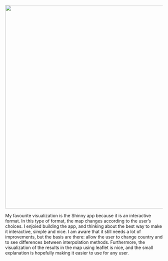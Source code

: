 
<a href="https://tubau001.shinyapps.io/real-time-temperature" target="_blank">
<img id="temp" src="images/TemperatureFr.PNG" width="650px"></a>

My favourite visualization is the Shinny app because it is an interactive format. In this type of format, the map changes according to the user's choices. I enjoied building the app, and thinking about the best way to make it interactive, simple and nice. I am aware that it still needs a lot of improvements, but the basis are there: allow the user to change country and to see differences between interpolation methods. Furthermore, the visualization of the results in the map using leaflet is nice, and the small explanation is hopefully making it easier to use for any user.